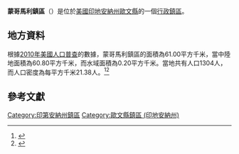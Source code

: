 {{noteTA
|G1=USState
|G2=地名
|G3=Unit
}}
{{Infobox settlement
|official_name            = 蒙哥馬利鎮區
|native_name = Montgomery Township
|settlement_type          = [[行政鎮區|行政鎮區]]
|image_skyline            = 
|imagesize                = 
|image_map                = Map highlighting Montgomery Township, Owen County, Indiana.svg
|mapsize                  = 250px
|pushpin_map  =USA Indiana
|pushpin_label = 蒙哥馬利鎮區
|pushpin_label_position   = top
|pushpin_map_caption      = 蒙哥馬利鎮區在印地安納州的位置
|subdivision_type         = [[世界政區索引|國家]]
|subdivision_type1        = [[美国州份|州份]]
|subdivision_type2        = [[印地安納州行政区划|縣]]
|subdivision_name         = [[美国|美国]]
|subdivision_name1        = [[印地安納州|印地安納州]]
|subdivision_name2        = [[歐文縣_(印地安納州)|歐文縣]]
|elevation_ft             = 709
|elevation_m              = 216
|timezone                 = [[北美东部時區|北美东部時區]]
|area_total_km2           = 61.00
|area_land_km2            = 60.80
|area_water_km2           = 0.20
|area_total_sq_mi         = 
|area_land_sq_mi          = 
|area_water_sq_mi         = 
|population_as_of         = [[2010年美國人口普查|2010]]
|population_footnotes     = 
|population_total         = 1304
|population_density_km2   = auto
|population_density_sq_mi = auto
|utc_offset               = -5
|coordinates              = {{coord|39|22|01|N|86|46|23|W|type:city_region:US-AL_source:GNS-enwiki|display=inline,title}}
| coor_pinpoint           = 
| coordinates_footnotes   = 
|timezone_DST             = EDT
|utc_offset_DST           = -4
|postal_code_type         = [[美國郵區編號|郵區編號]]
|postal_code              = 47433, 47460, 47868
|area_code                = {{link-en|电话区号812|Area code 812|812}}
|blank_name = [[地名信息系统|GNIS ID]]
|blank_info = 453651
}}
'''蒙哥馬利鎮區'''（{{lang-en|Montgomery Township}}）是位於[[美國|美國]][[印地安納州|印地安納州]][[歐文縣_(印地安納州)|歐文縣]]的一個[[行政鎮區|行政鎮區]]。

== 地方資料 ==
根據[[2010年美國人口普查|2010年美國人口普查]]的數據，蒙哥馬利鎮區的面積為61.00平方千米，當中陸地面積為60.80平方千米，而水域面積為0.20平方千米。當地共有人口1304人，而人口密度為每平方千米21.38人。<ref name="GR8">{{cite web|url=http://factfinder2.census.gov|publisher=[[美国人口调查局|美国人口调查局]]|accessdate=2011-05-14|title=American FactFinder|archive-date=2013-09-11|archive-url=https://web.archive.org/web/20130911234518/http://factfinder2.census.gov/|dead-url=no}}</ref><ref>{{cite web|url=https://www.citypopulation.de/en/usa/indiana/admin/|title=USA: Indiana (Counties and Townships) - City Population}}</ref>

== 參考文獻 ==
{{reflist}}

{{歐文縣 (印地安納州)}}

{{DEFAULTSORT:Montgomery Township}}
[[Category:印第安納州鎮區|Category:印第安納州鎮區]]
[[Category:歐文縣鎮區_(印地安納州)|Category:歐文縣鎮區 (印地安納州)]]

{{Indiana-geo-stub}}